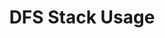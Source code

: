 ---
id: "alg_tf_012"
questionType: "TRUE_FALSE"
title: "DFS Stack Usage"
statement: "Depth-first search uses a stack data structure."
difficulty: "HARD"
category: "Algorithms"
correctAnswer: true
explanation: "DFS uses a stack either explicitly or via recursion."
---